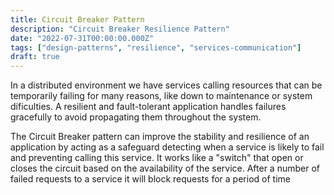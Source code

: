 ```yaml
---
title: Circuit Breaker Pattern
description: "Circuit Breaker Resilience Pattern"
date: "2022-07-31T00:00:00.000Z"
tags: ["design-patterns", "resilience", "services-communication"]
draft: true
---
```


In a distributed environment we have services calling resources that can be
temporarily failing for many reasons, like down to maintenance or system dificulties.
A resilient and fault-tolerant application handles failures gracefully to avoid
propagating them throughout the system.

The Circuit Breaker pattern can improve the stability and resilience of an application
by acting as a safeguard detecting when a service is likely to fail and preventing
calling this service. It works like a "switch" that open or closes the circuit based on
the availability of the service. After a number of failed requests to a service it will
block requests for a period of time
